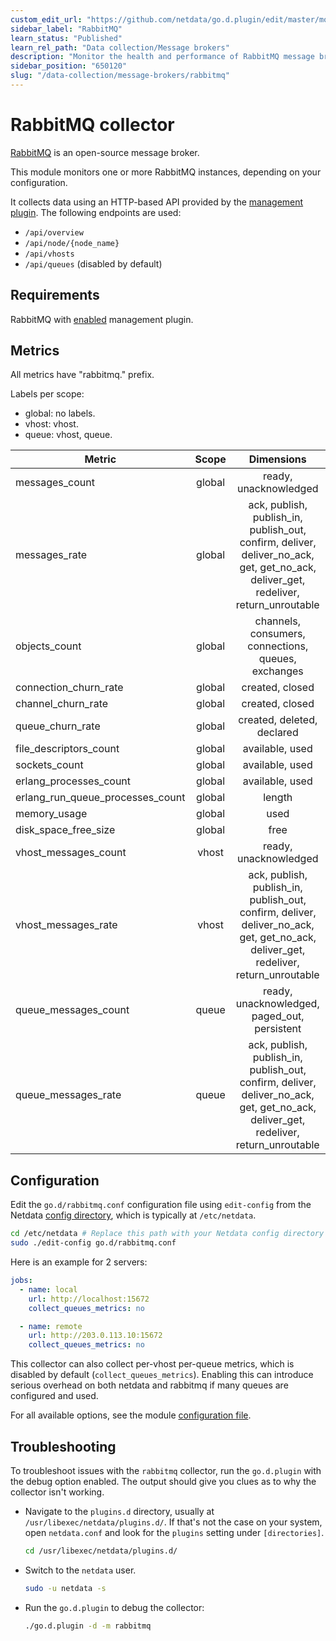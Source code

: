 ```yaml
---
custom_edit_url: "https://github.com/netdata/go.d.plugin/edit/master/modules/rabbitmq/README.md"
sidebar_label: "RabbitMQ"
learn_status: "Published"
learn_rel_path: "Data collection/Message brokers"
description: "Monitor the health and performance of RabbitMQ message brokers with zero configuration, per-second metric granularity, and interactive visualizations."
sidebar_position: "650120"
slug: "/data-collection/message-brokers/rabbitmq"
---
```



# RabbitMQ collector

[RabbitMQ](https://www.rabbitmq.com/) is an open-source message broker.

This module monitors one or more RabbitMQ instances, depending on your configuration.

It collects data using an HTTP-based API provided by the [management plugin](https://www.rabbitmq.com/management.html).
The following endpoints are used:

- `/api/overview`
- `/api/node/{node_name}`
- `/api/vhosts`
- `/api/queues` (disabled by default)

## Requirements

RabbitMQ with [enabled](https://www.rabbitmq.com/management.html#getting-started) management plugin.

## Metrics

All metrics have "rabbitmq." prefix.

Labels per scope:

- global: no labels.
- vhost: vhost.
- queue: vhost, queue.

| Metric                           | Scope  |                                                             Dimensions                                                              |    Units     |
|----------------------------------|:------:|:-----------------------------------------------------------------------------------------------------------------------------------:|:------------:|
| messages_count                   | global |                                                        ready, unacknowledged                                                        |   messages   |
| messages_rate                    | global | ack, publish, publish_in, publish_out, confirm, deliver, deliver_no_ack, get, get_no_ack, deliver_get, redeliver, return_unroutable |  messages/s  |
| objects_count                    | global |                                         channels, consumers, connections, queues, exchanges                                         |   messages   |
| connection_churn_rate            | global |                                                           created, closed                                                           | operations/s |
| channel_churn_rate               | global |                                                           created, closed                                                           | operations/s |
| queue_churn_rate                 | global |                                                     created, deleted, declared                                                      | operations/s |
| file_descriptors_count           | global |                                                           available, used                                                           |      fd      |
| sockets_count                    | global |                                                           available, used                                                           |   sockets    |
| erlang_processes_count           | global |                                                           available, used                                                           |  processes   |
| erlang_run_queue_processes_count | global |                                                               length                                                                |  processes   |
| memory_usage                     | global |                                                                used                                                                 |    bytes     |
| disk_space_free_size             | global |                                                                free                                                                 |    bytes     |
| vhost_messages_count             | vhost  |                                                        ready, unacknowledged                                                        |   messages   |
| vhost_messages_rate              | vhost  | ack, publish, publish_in, publish_out, confirm, deliver, deliver_no_ack, get, get_no_ack, deliver_get, redeliver, return_unroutable |  messages/s  |
| queue_messages_count             | queue  |                                            ready, unacknowledged, paged_out, persistent                                             |   messages   |
| queue_messages_rate              | queue  | ack, publish, publish_in, publish_out, confirm, deliver, deliver_no_ack, get, get_no_ack, deliver_get, redeliver, return_unroutable |  messages/s  |

## Configuration

Edit the `go.d/rabbitmq.conf` configuration file using `edit-config` from the
Netdata [config directory](/docs/typical-netdata-agent-configurations/configuration), which is typically at `/etc/netdata`.

```bash
cd /etc/netdata # Replace this path with your Netdata config directory
sudo ./edit-config go.d/rabbitmq.conf
```

Here is an example for 2 servers:

```yaml
jobs:
  - name: local
    url: http://localhost:15672
    collect_queues_metrics: no

  - name: remote
    url: http://203.0.113.10:15672
    collect_queues_metrics: no
```

This collector can also collect per-vhost per-queue metrics, which is disabled by
default (`collect_queues_metrics`). Enabling this can introduce serious overhead on both netdata and rabbitmq if many
queues are configured and used.

For all available options, see the
module [configuration file](https://github.com/netdata/go.d.plugin/blob/master/config/go.d/rabbitmq.conf).

## Troubleshooting

To troubleshoot issues with the `rabbitmq` collector, run the `go.d.plugin` with the debug option enabled. The output
should give you clues as to why the collector isn't working.

- Navigate to the `plugins.d` directory, usually at `/usr/libexec/netdata/plugins.d/`. If that's not the case on
  your system, open `netdata.conf` and look for the `plugins` setting under `[directories]`.

  ```bash
  cd /usr/libexec/netdata/plugins.d/
  ```

- Switch to the `netdata` user.

  ```bash
  sudo -u netdata -s
  ```

- Run the `go.d.plugin` to debug the collector:

  ```bash
  ./go.d.plugin -d -m rabbitmq
  ```
